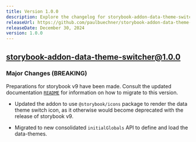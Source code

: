```yaml
---
title: Version 1.0.0
description: Explore the changelog for storybook-addon-data-theme-switcher version 1.0.0. Learn about the latest features, bug fixes, and improvements.
releaseUrl: https://github.com/paulbuechner/storybook-addon-data-theme-switcher/releases/tag/v1.0.0
releaseDate: December 30, 2024
version: 1.0.0
---
```


## storybook-addon-data-theme-switcher@1.0.0

### Major Changes (**BREAKING**)

Preparations for storybook v9 have been made. Consult the updated documentation [`README`](https://github.com/paulbuechner/storybook-addon-data-theme-switcher/tree/main) for information on how to migrate to this version.

- Updated the addon to use `@storybook/icons` package to render the data theme switch icon, as it otherwise would become deprecated with the release of storybook v9.

- Migrated to new consolidated `initialGlobals` API to define and load the data-themes.
